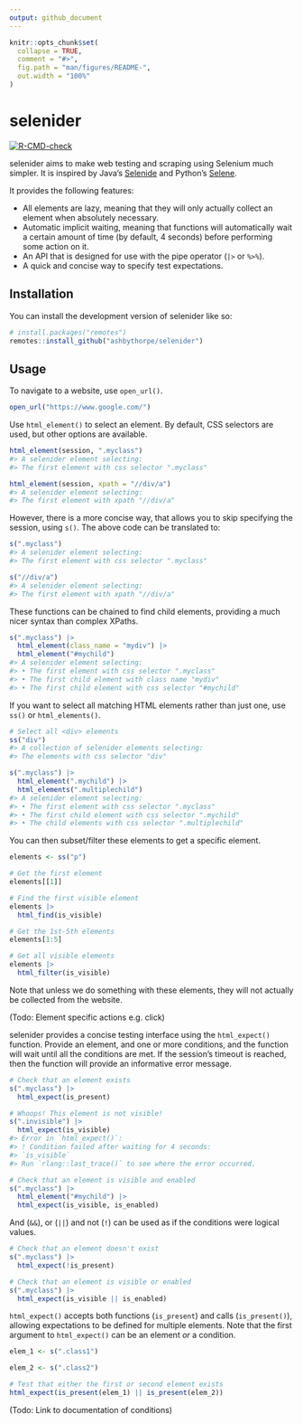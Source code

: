 ```yaml
---
output: github_document
---
```


<!-- README.md is generated from README.Rmd. Please edit that file -->

```r
knitr::opts_chunk$set(
  collapse = TRUE,
  comment = "#>",
  fig.path = "man/figures/README-",
  out.width = "100%"
)
```

# selenider

<!-- badges: start -->
[![R-CMD-check](https://github.com/ashbythorpe/selenider/actions/workflows/R-CMD-check.yaml/badge.svg)](https://github.com/ashbythorpe/selenider/actions/workflows/R-CMD-check.yaml)
<!-- badges: end -->

selenider aims to make web testing and scraping using Selenium much simpler. It is inspired by Java's [Selenide](https://selenide.org/) and Python's [Selene](https://yashaka.github.io/selene/).

It provides the following features:

* All elements are lazy, meaning that they will only actually collect an element when absolutely necessary.
* Automatic implicit waiting, meaning that functions will automatically wait a certain amount of time (by default, 4 seconds) before performing some action on it.
* An API that is designed for use with the pipe operator (`|>` or `%>%`).
* A quick and concise way to specify test expectations.

## Installation

You can install the development version of selenider like so:

``` r
# install.packages("remotes")
remotes::install_github("ashbythorpe/selenider")
```

## Usage

To navigate to a website, use `open_url()`.

``` r
open_url("https://www.google.com/")
```

Use `html_element()` to select an element. By default, CSS selectors are used, but other options are available.

``` r
html_element(session, ".myclass")
#> A selenider element selecting:
#> The first element with css selector ".myclass"

html_element(session, xpath = "//div/a")
#> A selenider element selecting:
#> The first element with xpath "//div/a"
```

However, there is a more concise way, that allows you to skip specifying the session, using `s()`. The above code can be translated to:

``` r
s(".myclass")
#> A selenider element selecting:
#> The first element with css selector ".myclass"

s("//div/a")
#> A selenider element selecting:
#> The first element with xpath "//div/a"
```

These functions can be chained to find child elements, providing a much nicer syntax than complex XPaths.

``` r
s(".myclass") |>
  html_element(class_name = "mydiv") |>
  html_element("#mychild")
#> A selenider element selecting:
#> • The first element with css selector ".myclass"
#> • The first child element with class name "mydiv"
#> • The first child element with css selector "#mychild"
```

If you want to select all matching HTML elements rather than just one, use `ss()` or `html_elements()`.

``` r
# Select all <div> elements
ss("div")
#> A collection of selenider elements selecting:
#> The elements with css selector "div"

s(".myclass") |>
  html_element(".mychild") |>
  html_elements(".multiplechild")
#> A selenider element selecting:
#> • The first element with css selector ".myclass"
#> • The first child element with css selector ".mychild"
#> • The child elements with css selector ".multiplechild"
```

You can then subset/filter these elements to get a specific element.

``` r
elements <- ss("p")

# Get the first element
elements[[1]]

# Find the first visible element
elements |>
  html_find(is_visible)

# Get the 1st-5th elements
elements[1:5]

# Get all visible elements
elements |>
  html_filter(is_visible)
```

Note that unless we do something with these elements, they will not actually be collected from the website.

(Todo: Element specific actions e.g. click)

selenider provides a concise testing interface using the `html_expect()` function. Provide an element, and one or more conditions, and the function will wait until all the conditions are met. If the session's timeout is reached, then the function will provide an informative error message.

``` r
# Check that an element exists
s(".myclass") |>
  html_expect(is_present)

# Whoops! This element is not visible!
s(".invisible") |> 
  html_expect(is_visible)
#> Error in `html_expect()`:
#> ! Condition failed after waiting for 4 seconds:
#> `is_visible`
#> Run `rlang::last_trace()` to see where the error occurred.

# Check that an element is visible and enabled
s(".myclass") |>
  html_element("#mychild") |>
  html_expect(is_visible, is_enabled)
```

And (`&&`), or (`||`) and not (`!`) can be used as if the conditions were logical values.

``` r
# Check that an element doesn't exist
s(".myclass") |>
  html_expect(!is_present)

# Check that an element is visible or enabled
s(".myclass") |>
  html_expect(is_visible || is_enabled)
```

`html_expect()` accepts both functions (`is_present`) and calls (`is_present()`), allowing expectations to be defined for multiple elements. Note that the first argument to `html_expect()` can be an element *or* a condition.

``` r
elem_1 <- s(".class1")

elem_2 <- s(".class2")

# Test that either the first or second element exists
html_expect(is_present(elem_1) || is_present(elem_2))
```

(Todo: Link to documentation of conditions)
